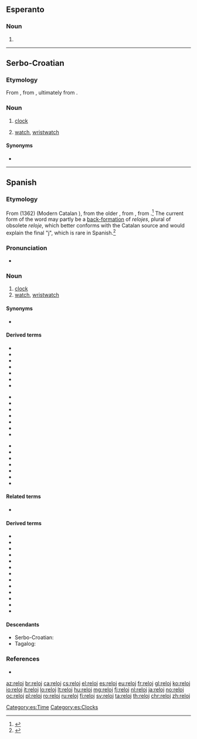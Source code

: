 ==Esperanto==

===Noun===
{{head|eo}}

# {{eo-form of|rel|oj}}

----

==Serbo-Croatian==

===Etymology===
From {{etyl|es|sh}} {{m|es|reloj}}, from {{etyl|la|sh}} {{m|la|horologium}}, ultimately from {{etyl|grc|sh}} {{m|grc|ώρολόγιον}}.

===Noun===
{{sh-noun|g=m|r|релој}}

# {{context|regional|lang=sh}} [[clock]]
# {{context|regional|lang=sh}} [[watch]], [[wristwatch]]

====Synonyms====
* {{l|sh|sȃt}}
{{attention|sh}}

----

==Spanish==
{{wikipedia|lang=es}}
===Etymology===
From {{etyl|roa-oca|es}} {{term|relotge|lang=roa-oca}} (1362) (Modern Catalan {{term|rellotge|lang=ca}}), from the older {{term|orollotge|lang=roa-oca}}, from {{etyl|la|es}} {{m|la|hōrologium}}, from {{etyl|grc|es}} {{term|ὡρολόγιον|lang=grc|tr=hōrologion}}.<ref>{{reference-book
 | last = Gómez de Silva
 | first = Guido
 | year = 1988
 | title = Breve diccionario etimológico de la lengua española
 | publisher = [[w:Fondo de Cultura Económica|Fondo de Cultura Económica]]
 | location = Mexico
 | language = Spanish
 | id = ISBN 968-16-2812-8
}}</ref> The current form of the word may partly be a [[back-formation]] of ''relojes'', plural of obsolete ''reloje'', which better conforms with the Catalan source and would explain the final "j", which is rare in Spanish.<ref>{{reference-book
 | last = Musa
 | first = Héctor Eduardo
 | year = 2006
 | title = Cómo mira y ve el argentino
| url= http://books.google.com/books?id=4MpdmSu66FQC&pg=PA101&lpg=PA101&dq=1362+relotge&source=bl&ots=qUw5xXkWUA&sig=lXEVYVT0UXSbygQQrPTJDnFgI6k&hl=en&ei=B8CwTuXREeWQsQK9-dm4AQ&sa=X&oi=book_result&ct=result&resnum=3&ved=0CDYQ6AEwAg#v=onepage&q=1362%20relotge&f=false
 | publisher = Editorial Dunken
 | location = Buenos Aires, Argentina
 | language = Spanish
 | id = ISBN 968-02-1621-8
}}</ref>

===Pronunciation===
* {{IPA|/reˈlox/|/reˈloɣ/|/reˈlo/|lang=es}}

===Noun===
{{es-noun|m|es}}

# [[clock]]
# [[watch]], [[wristwatch]]

====Synonyms====
* {{sense|watch|wristwatch}} {{l|es|reloj de pulsera|g=m}}

====Derived terms====
{{rel-top3|Terms derived from "reloj"}}
* {{l|es|contra el reloj}}
* {{l|es|contrarreloj}}
* {{l|es|reloj atómico}}
* {{l|es|reloj cucú}}
* {{l|es|reloj de agua}}
* {{l|es|reloj de arena}}
* {{l|es|reloj de campana}}
{{rel-mid3}}
* {{l|es|reloj de cuco}}
* {{l|es|reloj de bolsillo}}
* {{l|es|reloj de longitudes}}
* {{l|es|reloj de música}}
* {{l|es|reloj de péndola}}
* {{l|es|reloj de péndulo}}
* {{l|es|reloj de pulsera}}
{{rel-mid3}}
* {{l|es|reloj de repetición}}
* {{l|es|reloj de sol}}
* {{l|es|reloj despertador}}
* {{l|es|relojero}}
* {{l|es|reloj magistral}}
* {{l|es|reloj marino}}
* {{l|es|reloj solar}}
{{rel-bottom}}

====Related terms====
* {{l/es|hora}}

====Derived terms====
* {{l/es|relojero}}
* {{l/es|relojería}}
* {{l/es|contrarreloj}}
* {{l/es|relojear}}
* {{l/es|reloj de arena}}
* {{l/es|reloj de pulsera}}
* {{l/es|reloj de sol}}
* {{l/es|reloj de bolsillo}}
* {{l/es|reloj de agua}}
* {{l/es|reloj atómico}}
* {{l/es|reloj de cuco}}
* {{l/es|reloj despertador}}
* {{l/es|reloj solar}}

====Descendants====
* Serbo-Croatian: {{l|sh|reloj}}
* Tagalog: {{l|tl|relo}}

===References===
<references />
* {{R:DRAE 2001}}

[[Category:es:Time]]
[[Category:es:Clocks]]

[[az:reloj]]
[[br:reloj]]
[[ca:reloj]]
[[cs:reloj]]
[[el:reloj]]
[[es:reloj]]
[[eu:reloj]]
[[fr:reloj]]
[[gl:reloj]]
[[ko:reloj]]
[[io:reloj]]
[[it:reloj]]
[[lo:reloj]]
[[lt:reloj]]
[[hu:reloj]]
[[mg:reloj]]
[[fj:reloj]]
[[nl:reloj]]
[[ja:reloj]]
[[no:reloj]]
[[oc:reloj]]
[[pl:reloj]]
[[ro:reloj]]
[[ru:reloj]]
[[fi:reloj]]
[[sv:reloj]]
[[ta:reloj]]
[[th:reloj]]
[[chr:reloj]]
[[zh:reloj]]